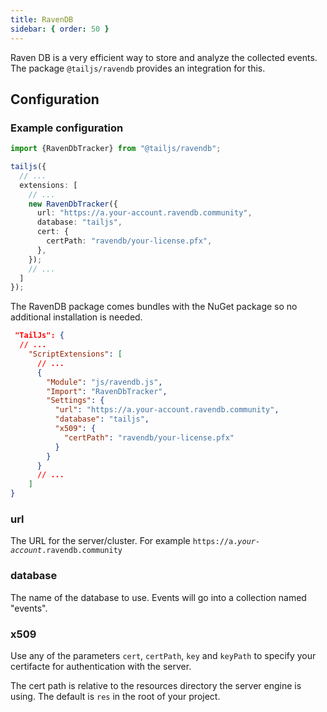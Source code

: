 ```yaml
---
title: RavenDB
sidebar: { order: 50 }
---
```



Raven DB is a very efficient way to store and analyze the collected events.
The package `@tailjs/ravendb` provides an integration for this.

## Configuration



### Example configuration
<Tabs>
<TabItem label="NextJS and Express">

```ts
import {RavenDbTracker} from "@tailjs/ravendb";

tailjs({
  // ...
  extensions: [
    // ...
    new RavenDbTracker({
      url: "https://a.your-account.ravendb.community",
      database: "tailjs",
      cert: {
        certPath: "ravendb/your-license.pfx",
      },
    });
    // ...
  ]
});
```
</TabItem>
<TabItem label=".NET">

  The RavenDB package comes bundles with the NuGet package so no additional installation is needed.

```json title="appsettings.json"
 "TailJs": {
  // ...
    "ScriptExtensions": [
      // ...
      {
        "Module": "js/ravendb.js",
        "Import": "RavenDbTracker",
        "Settings": {
          "url": "https://a.your-account.ravendb.community",
          "database": "tailjs",
          "x509": {
            "certPath": "ravendb/your-license.pfx"
          }
        }
      }
      // ...
    ]
}
```
</TabItem>
</Tabs>

### url 

The URL for the server/cluster. For example <code><span>htt</span>ps://a.<i>your-account</i>.ravendb.community</code>

### database

The name of the database to use. Events will go into a collection named "events".

### x509

Use any of the parameters `cert`, `certPath`, `key` and `keyPath` to specify your certifacte for authentication with the server.

The cert path is relative to the resources directory the server engine is using. The default is `res` in the root of your project.

